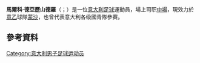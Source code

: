 {{noteTA
|G1=football
|G2=意甲
|1=zh-hans:德亚利山德罗;zh-hk:迪阿歷辛度;zh-tw:德亞歷山德羅;
}}
{{Infobox football biography
| name        = 马尔科·德亚利山德罗<br>''Marco D'Alessandro''
| image       = Marco D'Alessandro 02 (cropped).jpg
| caption     = 2016年，效力于[[亚特兰大足球俱乐部|亚特兰大]]时的德亚利山德罗
| fullname    = Marco D'Alessandro
| birth_date  = {{birth date and age|1991|2|17|df=y}}
| birth_place = [[意大利|意大利]][[羅馬|羅馬]]
| height      = 1.73 m
| currentclub = [[蒙扎足球俱乐部|蒙沙]]
| clubnumber  = 77
| position    = 中場
| youthyears1 = 2003–2005
| youthclubs1 = [[拉素體育會|拉素]]
| youthyears2 = 2005–2009
| youthclubs2 = [[羅馬體育俱樂部|羅馬]]
| years1  = 2009–2014 | clubs1  = [[羅馬體育俱樂部|羅馬]]                       | caps1  = 3  | goals1  = 0
| years2  = 2009–2010 | clubs2  = → [[格羅瑟托足球俱樂部|格羅薛圖]]（外租） | caps2  = 29 | goals2  = 1
| years3  = 2010–2011 | clubs3  = → [[巴里足球俱乐部|巴里]]（外租）              | caps3  = 11 | goals3  = 0
| years4  = 2011      | clubs4  = → [[利沃诺足球俱乐部|利禾奴]]（外租） | caps4  = 13 | goals4  = 0
| years5  = 2011–2012 | clubs5  = → [[維羅納足球俱樂部|維羅納]]（外租）   | caps5  = 27 | goals5  = 1
| years6  = 2012–2014 | clubs6  = → [[切塞纳足球俱乐部|切塞納]]（外租）          | caps6  = 71 | goals6  = 5
| years7  = 2014–2020 | clubs7  = [[阿特蘭大貝加莫足球會|阿特蘭大]]               | caps7  = 72 | goals7  = 4
| years8  = 2017–2018 | clubs8  = → [[贝内文托足球俱乐部|賓尼雲圖]]（外租）  | caps8  = 16 | goals8  = 1
| years9  = 2018–2019 | clubs9  = → [[乌迪内斯足球俱乐部|烏甸尼斯]]（外租）      | caps9  = 24 | goals9  = 0
| years10 = 2019–2020 | clubs10 = → [[史帕爾2013|史帕爾]]（外租）               | caps10 = 15 | goals10 = 2
| years11 = 2020–2021 | clubs11 = [[史帕爾2013|史帕爾]]                        | caps11 = 12 | goals11 = 1
| years12 = 2021–     | clubs12 = [[蒙扎足球俱乐部|蒙沙]]                        | caps12 = 0 | goals12 = 0
| nationalyears1 = 2007      | nationalteam1 = 意大利U16 | nationalcaps1 = 4  | nationalgoals1 = 0
| nationalyears2 = 2007–2008 | nationalteam2 = 意大利U17 | nationalcaps2 = 11 | nationalgoals2 = 3
| nationalyears3 = 2009      | nationalteam3 = 意大利U18 | nationalcaps3 = 1  | nationalgoals3 = 0
| nationalyears4 = 2009–2010 | nationalteam4 = 意大利U19 | nationalcaps4 = 10 | nationalgoals4 = 1
| nationalyears5 = 2010      | nationalteam5 = 意大利U20 | nationalcaps5 = 1 | nationalgoals5 = 0
| nationalyears6 = 2010–2011 | nationalteam6 = [[意大利21歲以下足球代表隊|意大利U21]] | nationalcaps6 = 10 | nationalgoals6 = 0
| club-update = 2021年1月27日
| ntupdate    = 2011年8月10日
}}

''' 馬爾科·德亞歷山德羅'''（{{lang-it|Marco D'Alessandro}}；{{bd|1991年|2月17日}}）是一位[[意大利|意大利]][[足球|足球]]運動員，場上司职[[中場|中場]]，現效力於[[意大利足球乙级联赛|意乙]]球隊[[蒙扎足球俱乐部|蒙沙]]，也曾代表意大利各级國青隊參賽。

== 參考資料 ==
{{reflist}}

{{蒙扎球员名单}}

{{DEFAULTSORT:Alessandro, Marco D'}}
[[Category:意大利男子足球运动员|Category:意大利男子足球运动员]]